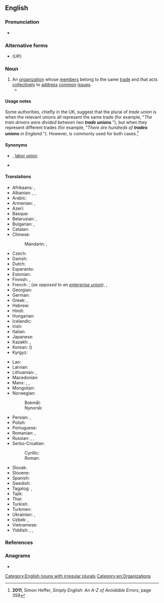 {{also|trade-union}}
==English==

===Pronunciation===
* {{audio|En-uk-trade union.ogg|Audio (UK)|lang=en}}

===Alternative forms===
* {{l|en|trades union}} (''UK'')

===Noun===
{{en-noun|s|trades unions}}

# An [[organization]] whose [[member]]s belong to the same [[trade]] and that acts [[collectively]] to [[address]] [[common]] [[issue]]s.
#* {{quote-news|date=September 28 2013|author=[[w:Kenan Malik|Kenan Malik]]|url=http://www.nytimes.com/2013/09/29/opinion/sunday/london-is-special-but-not-that-special.html?ref=opinion|title=London Is Special, but Not That Special|work=New York Times|passage=When the first wave of postwar immigrants arrived in Britain in the 1950s and ’60s, it was a period of rising wages, full employment, an expanding welfare state and strong '''trade unions'''. Today, Britain’s manufacturing base has all but disappeared, working-class communities have disintegrated, unions have been neutered and the welfare state has begun to crumble.}}

====Usage notes====
Some authorities, chiefly in the UK, suggest that the plural of ''trade union'' is {{m|en|trade unions}} when the relevant unions all represent the same trade (for example, "''The train drivers were divided between two '''trade unions'''.''"), but {{m|en|trades unions}} when they represent different trades (for example, "''There are hundreds of '''trades unions''' in England.''"). However, {{m|en|trade unions}} is commonly used for both cases.<ref>'''2011''', Simon Heffer, ''Simply English: An A-Z of Avoidable Errors'', page 359</ref>

====Synonyms====
* {{l|en|labour union}} {{qualifier|Canada}}, [[labor union]] {{qualifier|North America}}
* {{l|en|union}}

====Translations====
{{trans-top|organization}}
* Afrikaans: {{t|af|vakbond}}, {{t|af|unie}}
* Albanian: {{t+|sq|sindikatë|f}}, {{t+|sq|bashkim|m}}, {{t|sq|bashkim profesional|m}}
* Arabic: {{t|ar|اِتِّحَاد نَقَابَة اَلْعَمَال|m|tr=ittiḥād naqābat al-ʿamāl}}
* Armenian: {{t|hy|արհեստակցական միություն}}, {{t+|hy|արհմիություն}}
* Azeri: {{t|az|həmkarlar ittifaqı}}
* Basque: {{t+|eu|sindikatu}}
* Belarusian: {{t|be|прафсаю́з|m|sc=Cyrl}}, {{t|be|прафесі́йны саю́з|m|sc=Cyrl}}
* Bulgarian: {{t|bg|професиона́лен съю́з|m|sc=Cyrl}}, {{t+|bg|профсъю́з|m|sc=Cyrl}}
* Catalan: {{t|ca|sindicat|m}}
* Chinese:
*: Mandarin: {{t+|cmn|工會|sc=Hani}}, {{t+|cmn|工会|tr=gōnghuì|sc=Hani}}
* Czech: {{t|cs|odbory|m-p}}
* Danish: {{t+|da|fagforening|c}}
* Dutch: {{t+|nl|vakbond|m}}
* Esperanto: {{t|eo|sindikato}}
* Estonian: {{t|et|ametiühing}}
* Finnish: {{t+|fi|ammattiyhdistys}} {{qualifier|local}}, {{t+|fi|ammattiliitto}} {{qualifier|national}}
* French: {{t+|fr|syndicat|m}}; (''as opposed to an [[enterprise union]]''), {{t|fr|syndicat de métier|m}}, {{t+|fr|syndicat professionnel|m}}
* Georgian: {{t|ka|პროფკავშირები}}
* German: {{t+|de|Gewerkschaft|f}}
* Greek: {{t+|el|συντεχνία|f}}, {{t+|el|συνδικάτο|n}}
* Hebrew: {{t|he|אִגּוּד מִקְצוֹעִי|m|sc=Hebr}}
* Hindi: {{t|hi|श्रमिक संघ|sc=Deva}}
* Hungarian: {{t+|hu|szakszervezet}}
* Icelandic: {{t|is|stéttarfélag|n}}
* Irish: {{t|ga|ceardchumann|m}}
* Italian: {{t+|it|sindacato|m}}
* Japanese: {{t+|ja|労働組合|tr=ろうどうくみあい, rōdō kumiai|sc=Jpan}}
* Kazakh: {{t|kk|кәсіподақ}}, {{t|kk|кәсіпшілер одағы}}
* Korean: {{t|ko|노동조합}} ({{t+|ko|勞動組合}})
* Kyrgyz: {{t|ky|профсоюз}}
{{trans-mid}}
* Lao: {{t+|lo|ກຳມະບານ}}
* Latvian: {{t|lv|arodbiedrība|f}}
* Lithuanian: {{t|lt|profesinė sąjunga|f}}, {{t|lt|profsąjunga|f}}
* Macedonian: {{t|mk|синдика́т|m}}
* Manx: {{t|gv|sheshaght cheirdee|f}}, {{t|gv|keird-chummyn|m}}, {{t|gv|keird-heshaght|f}}
* Mongolian: {{t|mn|үйлдвэрчний эвлэл}}
* Norwegian:
*: Bokmål: {{t+|nb|fagforening|m|f}}
*: Nynorsk: {{t|nn|fagforeining|f}}
* Persian: {{t+|fa|سندیکا|tr=sendikâ|sc=fa-Arab}}, {{t|fa|اتحادیه صنفی|tr=ettehâdiye-ye senfi}}
* Polish: {{t+|pl|związek zawodowy|m-in}}
* Portuguese: {{t+|pt|sindicato|m}}
* Romanian: {{t|ro|sindicat comercial}}, {{t+|ro|sindicat|n}}
* Russian: {{t+|ru|профсою́з|m}}, {{t|ru|профессиона́льный сою́з|m}}, {{qualifier|rare, foreign context}} {{t+|ru|тред-юнио́н|m|tr=trɛd-junión}}
* Serbo-Croatian:
*: Cyrillic: {{t|sh|синдикат|m}}
*: Roman: {{t+|sh|sindikat|m}}
* Slovak: {{t|sk|odbory|m-p}}
* Slovene: {{t+|sl|sindikat|m}}
* Spanish: {{t+|es|sindicato|m}}
* Swedish: {{t+|sv|fackförening|c}}
* Tagalog: {{t|tl|samahang-manggagawa}}, {{t|tl|kaisahan}}
* Tajik: {{t|tg|иттифоқи касаба}}
* Thai: {{t|th|สหภาพแรงงาน}}
* Turkish: {{t+|tr|sendika}}
* Turkmen: {{t|tk|profsoýuz}}
* Ukrainian: {{t|uk|профспі́лка|f|sc=Cyrl}}, {{t|uk|професі́йна спі́лка|f|sc=Cyrl}}
* Uzbek: {{t|uz|profsoyuz}}, {{t|uz|kasaba soyuzi}}
* Vietnamese: {{t+|vi|công đoàn}}
* Yiddish: {{t|yi|פֿאַרבאַנד|m}}, {{t|yi|פֿאַראיין|m}}, {{t|yi|יוניאָן|f}} {{qualifier|American}}
{{trans-bottom}}

===References===
<references/>

===Anagrams===
* {{anagrams|en|enduration|unordinate|unrationed}}

[[Category:English nouns with irregular plurals]]
[[Category:en:Organizations]]